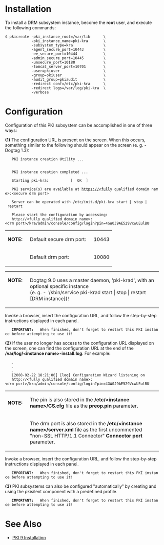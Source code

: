 = Installation =

To install a DRM subsystem instance, become the '''root''' user, and execute the following commands:
  
 $ pkicreate -pki_instance_root=/var/lib      \
             -pki_instance_name=pki-kra       \
             -subsystem_type=kra              \
             -agent_secure_port=10443         \
             -ee_secure_port=10444            \
             -admin_secure_port=10445         \
             -unsecure_port=10180             \
             -tomcat_server_port=10701        \
             -user=pkiuser                    \
             -group=pkiuser                   \
             -audit_group=pkiaudit            \
             -redirect conf=/etc/pki-kra      \
             -redirect logs=/var/log/pki-kra  \
             -verbose

= Configuration =

Configuration of this PKI subsystem can be accomplished in one of three ways:

'''(1)''' The configuration URL is present on the screen.  When this occurs, something similar to the following should appear on the screen (e. g. - Dogtag 1.3):

    PKI instance creation Utility ...
    
    
    PKI instance creation completed ...
    
    Starting pki-kra:          [  OK  ]
    
    PKI service(s) are available at https://&lt;fully qualified domain name&gt;:&lt;secure drm port&gt;
    
    Server can be operated with /etc/init.d/pki-kra start | stop | restart
    
    Please start the configuration by accessing:
    <nowiki>http://</nowiki>&lt;fully qualified domain name&gt;:&lt;drm port&gt;/kra/admin/console/config/login?pin=4GW0J9AE529VcwUEulBU

<table>
<tr>
<td>'''NOTE:&nbsp;&nbsp;'''</td>
<td>Default secure drm port:&nbsp;&nbsp;</td>
<td>10443</td>
</tr>
<tr>
<td>&nbsp;</td>
<td>Default drm port:</td>
<td>10080</td>
</tr>
</table>

<table>
<tr>
<td valign="top">'''NOTE:&nbsp;&nbsp;'''</td>
<td valign="top">Dogtag 9.0 uses a master daemon, 'pki-krad', with an optional specific instance<br>(e. g. - '/sbin/service pki-krad start | stop | restart [DRM instance])!</td>
</tr>
</table>

Invoke a browser, insert the configuration URL, and follow the step-by-step instructions displayed in each panel.

    '''IMPORTANT:&nbsp;&nbsp;''' When finished, don't forget to restart this PKI instance before attempting to use it!

'''(2)''' If the user no longer has access to the configuration URL displayed on the screen, one can find the configuration URL at the end of the '''/var/log/&lt;instance name&gt;-install.log'''.  For example:

    .
    .
    .
    [2008-02-22 18:21:00] [log] Configuration Wizard listening on
    <nowiki>http://</nowiki>&lt;fully qualified domain name&gt;:&lt;drm port&gt;/kra/admin/console/config/login?pin=4GW0J9AE529VcwUEulBU

<table>
<tr>
<td>'''NOTE:&nbsp;&nbsp;'''</td>
<td>The pin is also stored in the '''/etc/&lt;instance name&gt;/CS.cfg''' file as the '''preop.pin''' parameter.</td>
</tr>
<tr>
<td>&nbsp;</td>
<td>The drm port is also stored in the '''/etc/&lt;instance name&gt;/server.xml''' file as the first uncommented "non-SSL HTTP/1.1 Connector" '''Connector port''' parameter.</td>
</tr>
</table>

Invoke a browser, insert the configuration URL, and follow the step-by-step instructions displayed in each panel.

    '''IMPORTANT:&nbsp;&nbsp;''' When finished, don't forget to restart this PKI instance before attempting to use it!

'''(3)''' PKI subsystems can also be configured "automatically" by creating and using the pkisilent component with a predefined profile.

    '''IMPORTANT:&nbsp;&nbsp;''' When finished, don't forget to restart this PKI instance before attempting to use it!

= See Also =

* [[PKI 9 Installation]]